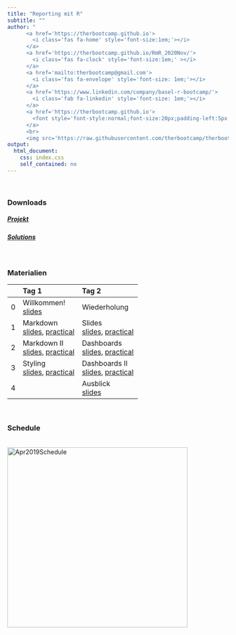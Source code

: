 ```yaml
---
title: "Reporting mit R"
subtitle: ""
author: "
      <a href='https://therbootcamp.github.io'>
        <i class='fas fa-home' style='font-size:1em;'></i>
      </a>
      <a href='https://therbootcamp.github.io/RmR_2020Nov/'>
        <i class='fas fa-clock' style='font-size:1em;' ></i>
      </a>
      <a href='mailto:therbootcamp@gmail.com'>
        <i class='fas fa-envelope' style='font-size: 1em;'></i>
      </a>
      <a href='https://www.linkedin.com/company/basel-r-bootcamp/'>
        <i class='fab fa-linkedin' style='font-size: 1em;'></i>
      </a>
      <a href='https://therbootcamp.github.io'>
        <font style='font-style:normal;font-size:20px;padding-left:5px'>Basel R Bootcamp</font>
      </a>
      <br>
      <img src='https://raw.githubusercontent.com/therbootcamp/therbootcamp.github.io/master/_sessions/_image/by-sa.png' style= 'height:16.7px;vertical-align:baseline'/><font style='font-style:normal;font-size:20px;padding-left:9.3px'>November 2020</font>"
output:
  html_document:
    css: index.css
    self_contained: no
---
```


<br>


### Downloads

##### [Projekt](https://www.dropbox.com/s/jomqnkoz9jucf7v/TheRBootcamp.zip?dl=1)
##### [Solutions](https://raw.githubusercontent.com/therbootcamp/RmR_2020Nov/master/_materials/solutions/airbnb_solutions.zip)

<br>

### Materialien

|  | Tag 1 | Tag 2 | 
|:--|:-------------|:-------------|
|0| Willkommen!<br>[slides](https://therbootcamp.github.io/RmR_2020Nov/_sessions/Welcome/Welcome.html) | Wiederholung |
|1|Markdown<br>[slides](https://therbootcamp.github.io/RmR_2020Nov/_sessions/Markdown/Markdown_slides.html), [practical](https://therbootcamp.github.io/RmR_2020Nov/_sessions/Markdown/Markdown_practical.html) | Slides<br> [slides](https://therbootcamp.github.io/RmR_2020Nov/_sessions/Markdown4/Markdown4_slides.html), [practical](https://therbootcamp.github.io/RmR_2020Nov/_sessions/Markdown4/Markdown4_practical.html)|
|2|Markdown II<br>[slides](https://therbootcamp.github.io/RmR_2020Nov/_sessions/Markdown2/Markdown2_slides.html), [practical](https://therbootcamp.github.io/RmR_2020Nov/_sessions/Markdown2/Markdown2_practical.html) | Dashboards<br> [slides](https://therbootcamp.github.io/RmR_2020Nov/_sessions/DashboardsI/DashboardI_slides.html), [practical](https://therbootcamp.github.io/RmR_2020Nov/_sessions/DashboardsI/DashboardsI_practical.html) |
|3|Styling<br>[slides](https://therbootcamp.github.io/RmR_2020Nov/_sessions/Markdown3/Markdown3_slides.html), [practical](https://therbootcamp.github.io/RmR_2020Nov/_sessions/Markdown3/Markdown3_practical.html) | Dashboards II <br> [slides](https://therbootcamp.github.io/RmR_2020Nov/_sessions/DashboardsII/DashboardsII_slides.html), [practical](https://therbootcamp.github.io/RmR_2020Nov/_sessions/DashboardsII/DashboardsII_practical.html) |
|4| | Ausblick<br>[slides](https://therbootcamp.github.io/RmR_2020Nov/_sessions/NextSteps/NextSteps.html)|
<br>


<!---

|  | Day 1<br>Fundamentals| Day 2<br>Analysis| Day 3<br>Reporting| 
|:--|:-------------|:-------------|:-------------|
|0| Welcome!<br>[slides](_sessions/Welcome/Welcome.html) | Recap I<br>[slides](_sessions/Recap/Recap.html)| Recap II<br>[slides](_sessions/RecapII/RecapII.html)|
|1| Intro to R<br>[slides](_sessions/IntroToR/IntroToR.html), [source](_sessions/IntroToR/IntroToR_interactive.R) | Statistics I <br>[slides](_sessions/StatisticsI/StatisticsI.html), [practical](_sessions/StatisticsI/StatisticsI_practical.html) | Plotting II <br>[slides](_sessions/PlottingII/PlottingII.html), [practical](_sessions/PlottingII/PlottingII.html) |
|2|  Data <br>[slides](_sessions/Data/Data.html), [practical](_sessions/Data/Data_practical.html)| Statistics II<br>[slides](_sessions/StatisticsII/Statistics.html), [practical](_sessions/StatisticsII/Statistics_practical.html)| Reporting<br>[slides](_sessions/Reporting/Reporting.html), [practical](_sessions/Reporting/Reporting_practical.html)|
|3|   Wrangling<br>[slides](_sessions/Wrangling/Wrangling.html), [practical](_sessions/Wrangling/Wrangling_practical.html) | Plotting I<br>[slides](_sessions/PlottingI/Plotting.html), [practical](_sessions/PlottingI/Plotting_practical.html) |Case Studies<br>[Intro](_sessions/CaseStudies/CaseStudies.html)<br>[1: Clinical Trial](_sessions/CaseStudies/Clinical_Data_Case_Study.html)<br>[2: Finance ](_sessions/CaseStudies/Financial_Data_Case_Study.html)|
|4| |  | Next Steps<br> [slides](_sessions/NextSteps/NextSteps.html) |
<br>

--->
### Schedule

<p align="left"><br>
    <img border="0" alt="Apr2019Schedule" src="https://therbootcamp.github.io/RmR_2020Nov/_sessions/Welcome/image/schedule.png" style="width:410px">
</p>
